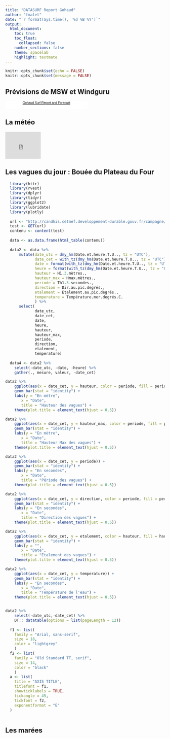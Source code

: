 ```yaml
---
title: "DATASURF Report Gohaud"
author: "fmalet"
date: "`r format(Sys.time(), '%d %B %Y')`"
output: 
  html_document:
    toc: true
    toc_float:
      collapsed: false
    number_sections: false
    theme: spacelab
    highlight: textmate
---
```


```r
knitr::opts_chunk$set(echo = FALSE)
knitr::opts_chunk$set(message = FALSE)

```

## Prévisions de MSW et Windguru

<!-- This code is issued by Magicseaweed.com under license 1511344315_24821 for the website  only subject to terms and conditions
and this message being kept intact as part of the code. If you are not the license holder add this content to your website by registering at 
Magicseaweed.com. All copyrights retained by Metcentral Ltd and any attempt to modify or redistribute this code is prohibited. 
Please contact us for more information if required. -->
<div align="center">

<div style="width:260px;background:#fff"><script type="text/javascript" src="http://magicseaweed.com/syndicate/index.php?licenseKey=1523517869_86868"></script><p><div style="font-family:Arial, Helvetica, sans-serif;text-align:center;font-size:10px;color:#000;height:25px;"><a href="http://magicseaweed.com/Gohaud-Surf-Report/4409/" style="color:#000;">Gohaud    Surf Report and Forecast</a></div></p></div>
</div>


<script src="http://widget.windguru.cz/js/wg_widget.php" type="text/javascript"></script>
<script language="JavaScript" type="text/javascript">
//<![CDATA[
WgWidget({
s: 642903, odh:0, doh:24, wj:'knots', tj:'c', waj:'m', fhours:72, lng:'fr',
params: ['WINDSPD','GUST','SMER','TMPE','CDC','APCPs'],
first_row:true,
spotname:true,
first_row_minfo:true,
last_row:true,
lat_lon:true,
tz:true,
sun:true,
link_archive:false,
link_new_window:false
},
'wg_target_div_642903_82389655'
);
//]]>
</script>
<div id="wg_target_div_642903_82389655"></div>



## La météo

<div align="center">
<script charset='UTF-8' src='http://www.meteofrance.com/mf3-rpc-portlet/rest/vignettepartenaire/441820/type/VILLE_FRANCE/size/PAYSAGE_VIGNETTE' type='text/javascript'></script>
</div>

<div align="center">
<iframe src="http://www.infoclimat.fr/infoclimat/vignette_fiche_temps.php?s=000O3" frameborder=0 marginwidth=0 marginheight=0 border=0 width="112px" height="85px" scrolling="no"></iframe>
</div>

## Les vagues du jour : Bouée du Plateau du Four

```r
  library(httr)
  library(rvest)
  library(dplyr)
  library(tidyr)
  library(ggplot2)
  library(lubridate)
  library(plotly)
  
  url <- "http://candhis.cetmef.developpement-durable.gouv.fr/campagne/inc-tempsreel.php?idcampagne=7647966b7343c29048673252e490f736"
  test <- GET(url)
  contenu <- content(test)
  
  data <- as.data.frame(html_table(contenu))
  
  data2 <- data %>% 
      mutate(date_utc = dmy_hm(Date.et.heure.T.U.., tz = "UTC"),
             date_cet = with_tz(dmy_hm(Date.et.heure.T.U.., tz = "UTC"), tz='CET'),
             date = format(with_tz(dmy_hm(Date.et.heure.T.U.., tz = "UTC"), tz='CET'), '%A %d %b %Y'),
             heure = format(with_tz(dmy_hm(Date.et.heure.T.U.., tz = "UTC"), tz='CET'), '%R'),
             hauteur = H1.3.mètres.,
             hauteur_max = Hmax.mètres.,
             periode = Th1.3.secondes.,
             direction = Dir.au.pic.degrés.,
             etalement = Etalement.au.pic.degrés.,
             temperature = Température.mer.degrés.C.
             ) %>% 
      select(
             date_utc,
             date_cet,
             date,
             heure,
             hauteur,
             hauteur_max,
             periode,
             direction,
             etalement,
             temperature)
  
  data4 <- data2 %>% 
    select(-date_utc, -date, -heure) %>% 
    gather(., mesure, valeur, -date_cet)
```

```r

data2 %>% 
    ggplot(aes(x = date_cet, y = hauteur, color = periode, fill = periode)) +
    geom_bar(stat = "identity") +
    labs(y = "En mètre",
       x = "Date",
       title = "Hauteur des vagues") +
    theme(plot.title = element_text(hjust = 0.5))

data2 %>% 
    ggplot(aes(x = date_cet, y = hauteur_max, color = periode, fill = periode)) +
    geom_bar(stat = "identity") +
    labs(y = "En mètre",
       x = "Date",
       title = "Hauteur Max des vagues") +
    theme(plot.title = element_text(hjust = 0.5))

data2 %>% 
    ggplot(aes(x = date_cet, y = periode)) +
    geom_bar(stat = "identity") +
    labs(y = "En secondes",
       x = "Date",
       title = "Période des vagues") +
    theme(plot.title = element_text(hjust = 0.5))

data2 %>% 
    ggplot(aes(x = date_cet, y = direction, color = periode, fill = periode)) +
    geom_bar(stat = "identity") +
    labs(y = "En secondes",
       x = "Date",
       title = "Direction des vagues") +
    theme(plot.title = element_text(hjust = 0.5))

data2 %>% 
    ggplot(aes(x = date_cet, y = etalement, color = hauteur, fill = hauteur)) +
    geom_bar(stat = "identity") +
    labs(y = "",
       x = "Date",
       title = "Etalement des vagues") +
    theme(plot.title = element_text(hjust = 0.5))

data2 %>% 
    ggplot(aes(x = date_cet, y = temperature)) +
    geom_bar(stat = "identity") +
    labs(y = "En secondes",
       x = "Date",
       title = "Température de l'eau") +
    theme(plot.title = element_text(hjust = 0.5))  


data2 %>%
    select(-date_utc,-date_cet) %>%
    DT:: datatable(options = list(pageLength = 12))
  
  f1 <- list(
    family = "Arial, sans-serif",
    size = 18,
    color = "lightgrey"
    )
  f2 <- list(
    family = "Old Standard TT, serif",
    size = 14,
    color = "black"
    )
  a <- list(
    title = "AXIS TITLE",
    titlefont = f1,
    showticklabels = TRUE,
    tickangle = 45,
    tickfont = f2,
    exponentformat = "E"
  )



```

## Les marées

<div align="center">
<script src="http://services.data.shom.fr/hdm/vignette/grande/PORNIC?locale=fr"></script>
</div>

